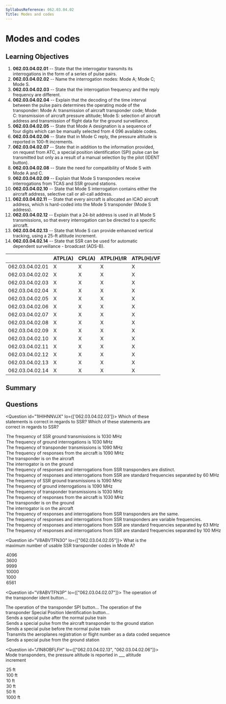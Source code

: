 ```yaml
---
SyllabusReference: 062.03.04.02
Title: Modes and codes
---
```


# Modes and codes

## Learning Objectives

1.  **062.03.04.02.01** -- State that the interrogator transmits its
    interrogations in the form of a series of pulse pairs.
2.  **062.03.04.02.02** -- Name the interrogation modes: Mode A; Mode C; Mode S.
3.  **062.03.04.02.03** -- State that the interrogation frequency and the reply
    frequency are different.
4.  **062.03.04.02.04** -- Explain that the decoding of the time interval between
    the pulse pairs determines the operating mode of the transponder: Mode A:
    transmission of aircraft transponder code; Mode C: transmission of aircraft
    pressure altitude; Mode S: selection of aircraft address and transmission of
    flight data for the ground surveillance.
5.  **062.03.04.02.05** -- State that Mode A designation is a sequence of four
    digits which can be manually selected from 4 096 available codes.
6.  **062.03.04.02.06** -- State that in Mode C reply, the pressure altitude is
    reported in 100-ft increments.
7.  **062.03.04.02.07** -- State that in addition to the information provided, on
    request from ATC, a special position identification (SPI) pulse can be
    transmitted but only as a result of a manual selection by the pilot (IDENT
    button).
8.  **062.03.04.02.08** -- State the need for compatibility of Mode S with Mode A
    and C.
9.  **062.03.04.02.09** -- Explain that Mode S transponders receive
    interrogations from TCAS and SSR ground stations.
10. **062.03.04.02.10** -- State that Mode S interrogation contains either the
    aircraft address, selective call or all-call address.
11. **062.03.04.02.11** -- State that every aircraft is allocated an ICAO
    aircraft address, which is hard-coded into the Mode S transponder (Mode S
    address).
12. **062.03.04.02.12** -- Explain that a 24-bit address is used in all Mode S
    transmissions, so that every interrogation can be directed to a specific
    aircraft.
13. **062.03.04.02.13** -- State that Mode S can provide enhanced vertical
    tracking, using a 25-ft altitude increment.
14. **062.03.04.02.14** -- State that SSR can be used for automatic dependent
    surveillance - broadcast (ADS-B).

|                 | ATPL(A) | CPL(A) | ATPL(H)/IR | ATPL(H)/VFR | CPL(H) | IR | CBIR(A) |
| --------------- | ------- | ------ | ---------- | ----------- | ------ | -- | ------- |
| 062.03.04.02.01 | X       | X      | X          | X           | X      | X  | X       |
| 062.03.04.02.02 | X       | X      | X          | X           | X      | X  | X       |
| 062.03.04.02.03 | X       | X      | X          | X           | X      |    |         |
| 062.03.04.02.04 | X       | X      | X          | X           | X      |    |         |
| 062.03.04.02.05 | X       | X      | X          | X           | X      | X  | X       |
| 062.03.04.02.06 | X       | X      | X          | X           | X      | X  |         |
| 062.03.04.02.07 | X       | X      | X          | X           | X      | X  |         |
| 062.03.04.02.08 | X       | X      | X          | X           | X      | X  |         |
| 062.03.04.02.09 | X       | X      | X          | X           | X      | X  |         |
| 062.03.04.02.10 | X       | X      | X          | X           | X      | X  |         |
| 062.03.04.02.11 | X       | X      | X          | X           | X      | X  | X       |
| 062.03.04.02.12 | X       | X      | X          | X           | X      | X  |         |
| 062.03.04.02.13 | X       | X      | X          | X           | X      | X  |         |
| 062.03.04.02.14 | X       | X      | X          | X           | X      | X  |         |

## Summary

## Questions

<Question id="1IHIHNNVJX" lo={['062.03.04.02.03']}>
  <Text variant="oneCorrect">Which of these statements is correct in regards to SSR?</Text>
  <Text variant="oneTwo">Which of these statements are correct in regards to SSR?</Text>
  <Option correct>The frequency of SSR ground transmissions is 1030 MHz</Option>
  <Option correct>The frequency of ground interrogations is 1030 MHz</Option>
  <Option correct>The frequency of transponder transmissions is 1090 MHz</Option>
  <Option correct>The frequency of responses from the aircraft is 1090 MHz</Option>
  <Option correct>The transponder is on the aircraft</Option>
  <Option correct>The interrogator is on the ground</Option>

  <Option correct>
    The frequency of responses and interrogations from SSR transponders are
    distinct.
  </Option>

  <Option correct>
    The frequency of responses and interrogations from SSR are standard
    frequencies separated by 60 MHz
  </Option>

  <Option>The frequency of SSR ground transmissions is 1090 MHz</Option>
  <Option>The frequency of ground interrogations is 1090 MHz</Option>
  <Option>The frequency of transponder transmissions is 1030 MHz</Option>
  <Option>The frequency of responses from the aircraft is 1030 MHz</Option>
  <Option>The transponder is on the ground</Option>
  <Option>The interrogator is on the aircraft</Option>

  <Option>
    The frequency of responses and interrogations from SSR transponders are the
    same.
  </Option>

  <Option>
    The frequency of responses and interrogations from SSR transponders are
    variable frequencies.
  </Option>

  <Option>
    The frequency of responses and interrogations from SSR are standard
    frequencies separated by 63 MHz
  </Option>

  <Option>
    The frequency of responses and interrogations from SSR are standard
    frequencies separated by 100 MHz
  </Option>
</Question>

<Question id="V8ABVTFN3O" lo={["062.03.04.02.05"]}>
  <Text variant="oneCorrect">
    What is the maximum number of usable SSR transponder codes in Mode A?
  </Text>

  <Option correct why="Each transponder digit can be a number between 0 and 7. 8 * 8 * 8 * 8 = 4096">
    4096
  </Option>

  <Option>3600</Option>
  <Option>9999</Option>
  <Option>10000</Option>
  <Option>1000</Option>
  <Option>6561</Option>
</Question>

<Question id="V8ABVTFN3P" lo={["062.03.04.02.07"]}>
  <Text variant="oneCorrect">
    The operation of the transponder ident button...
  </Text>

  <Text variant="oneCorrect">
    The operation of the transponder SPI button...
  </Text>

  <Text variant="oneCorrect">
    The operation of the transponder Special Position Identification button...
  </Text>

  <Option subject={[[]]}>
    Sends a special pulse after the normal pulse train
  </Option>

  <Option subject={[[]]}>
    Sends a special pulse from the aircraft transponder to the ground station
  </Option>

  <Option why="The special pulse is sent before the normal pulse train">
    Sends a special pulse before the normal pulse train
  </Option>

  <Option why="This is a functionality of the normal transponder operation in mode C/S, not a particularity of the SPI mode.">
    Transmits the aeroplanes registration or flight number as a data coded
    sequence
  </Option>

  <Option why="The ident button is available at the transponder in the aircraft.">
    Sends a special pulse from the ground station
  </Option>
</Question>

<Question id="J1N8OBFLFH" lo={["062.03.04.02.13", "062.03.04.02.06"]}>
  <Text variant="oneCorrect">
    Mode <Subject /> transponders, the pressure altitude is reported in \_\_\_
    altitude increment
  </Text>

  <Option subject={[["S"]]} why="True for Mode S">
    25 ft
  </Option>

  <Option subject={[["C"]]} why="True for Mode C">
    100 ft
  </Option>

  <Option>10 ft</Option>
  <Option>30 ft</Option>
  <Option>50 ft</Option>
  <Option>1000 ft</Option>
</Question>
